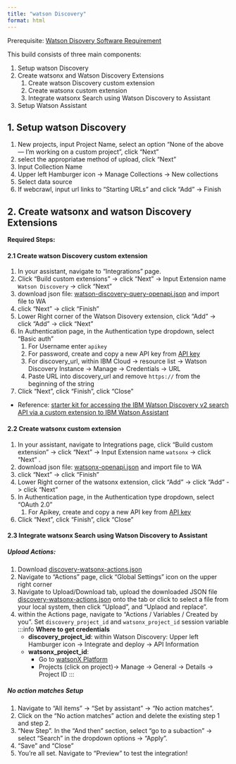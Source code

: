 ```yaml
---
title: "watson Discovery"
format: html
---
```

::: {.callout-warning}
Prerequisite: [Watson Disovery Software Requirement](/environment.html#watson-discovery)
:::

This build consists of three main components:

1. Setup watson Discovery
2. Create watsonx and Watson Discovery Extensions
    1. Create watson Discovery custom extension
    2. Create watsonx custom extension
    3. Integrate watsonx Search using Watson Discovery to Assistant
3. Setup Watson Assistant

## 1. Setup watson Discovery

1. New projects, input Project Name, select an option "None of the above — I’m working on a custom project", click "Next"
2. select the appropriatae method of upload, click "Next"
3. Input Collection Name
4. Upper left Hamburger icon -> Manage Collections -> New collections
5. Select data source
6. If webcrawl, input url links to "Starting URLs" and click "Add" -> Finish

## 2. Create watsonx and watson Discovery Extensions

**Required Steps:**

#### **2.1 Create watson Discovery custom extension**
1. In your assistant, navigate to "Integrations" page. 
2. Click "Build custom extensions" -> click "Next" -> Input Extension name `Watson Discovery` -> click "Next"
3. download json file: [watson-discovery-query-openapi.json](https://github.com/watson-developer-cloud/assistant-toolkit/blob/master/integrations/extensions/starter-kits/watson-discovery/watson-discovery-query-openapi.json) and import file to WA
4. click "Next" -> click "Finish"
5. Lower Right corner of the Watson Disovery extension, click "Add" -> click "Add" -> click "Next"
6. In Authentication page, in the Authentication type dropdown, select "Basic auth"
    1. For Username enter `apikey`
    2. For password, create and copy a new API key from [API key](https://cloud.ibm.com/iam/apikeys)
    3. For discovery_url, within IBM Cloud -> resource list -> Watson Discovery Instance -> Manage -> Credentials -> URL
    4. Paste URL into discovery_url and remove `https://` from the beginning of the string
7. Click "Next", click "Finish", click "Close"

- Reference: [starter kit for accessing the IBM Watson Discovery v2 search API via a custom extension to IBM Watson Assistant](https://github.com/watson-developer-cloud/assistant-toolkit/tree/master/integrations/extensions/starter-kits/watson-discovery)

#### **2.2 Create watsonx custom extension**
1.  In your assistant, navigate to Integrations page, click "Build custom extension" -> click "Next" -> Input Extension name `watsonx` -> click "Next" .
2. download json file: [watsonx-openapi.json](https://github.com/watson-developer-cloud/assistant-toolkit/blob/master/integrations/extensions/starter-kits/language-model-watsonx/watsonx-openapi.json) and import file to WA
3. click "Next" -> click "Finish"
4. Lower Right corner of the watsonx extension, click "Add" -> click "Add" -> click "Next"
5. In Authentication page, in the Authentication type dropdown, select "OAuth 2.0"
    1. For Apikey, create and copy a new API key from [API key](https://cloud.ibm.com/iam/apikeys)
6. Click "Next", click "Finish", click "Close"

#### **2.3 Integrate watsonx Search using Watson Discovery to Assistant**
##### Upload Actions:
1. Download [discovery-watsonx-actions.json](https://github.com/watson-developer-cloud/assistant-toolkit/blob/master/integrations/extensions/starter-kits/language-model-conversational-search/discovery-watsonx-actions.json)
2. Navigate to "Actions" page, click "Global Settings" icon on the upper right corner
3. Navigate to Upload/Download tab, upload the downloaded JSON file [discovery-watsonx-actions.json](https://github.com/watson-developer-cloud/assistant-toolkit/blob/master/integrations/extensions/starter-kits/language-model-conversational-search/discovery-watsonx-actions.json) onto the tab or click to select a file from your local system, then click "Upload", and "Uplaod and replace".
4. within the Actions page, navigate to "Actions / Variables / Created by you". Set `discovery_project_id` and `watsonx_project_id` session variable
    :::info
    **Where to get credentials**
    - **discovery_project_id**: within Watson Discovery: Upper left Hamburger icon -> Integrate and deploy -> API Information
    - **watsonx_project_id**: 
        - Go to [watsonX Platform](https://dataplatform.cloud.ibm.com/wx/home?context=wx)
        - Projects (click on project)-> Manage -> General -> Details -> Project ID
    :::

##### No action matches Setup
1. Navigate to "All items" -> "Set by assistant" -> "No action matches".
2. Click on the "No action matches" action and delete the existing step 1 and step 2. 
3. "New Step". In the "And then" section, select "go to a subaction"  -> select "Search" in the dropdown options -> "Apply".
4. "Save" and "Close"
5. You're all set. Navigate to "Preview" to test the integration!
